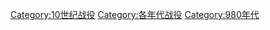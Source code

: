 [[Category:10世纪战役|Category:10世纪战役]]
[[Category:各年代战役|Category:各年代战役]]
[[Category:980年代|Category:980年代]]